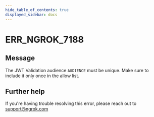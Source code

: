 ```yaml
---
hide_table_of_contents: true
displayed_sidebar: docs
---
```



# ERR_NGROK_7188

## Message

The JWT Validation audience `AUDIENCE` must be unique. Make sure to include it only once in the allow list.

<ErrorDetails error="err_ngrok_7188" />

## Further help

If you're having trouble resolving this error, please reach out to [support@ngrok.com](mailto:support@ngrok.com?subject=Help%20with%20ERR_NGROK_7188)
